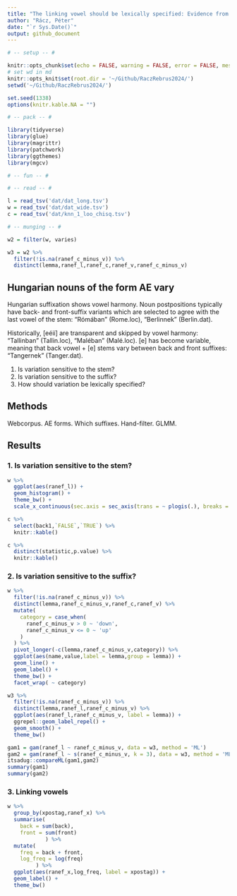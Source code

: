 ```yaml
---
title: "The linking vowel should be lexically specified: Evidence from Hungarian"
author: "Rácz, Péter"
date: "`r Sys.Date()`"
output: github_document
---
```


```r

# -- setup -- #

knitr::opts_chunk$set(echo = FALSE, warning = FALSE, error = FALSE, message = FALSE, fig.path = 'figures/', fig.width = 8, fig.height = 8)
# set wd in md
knitr::opts_knit$set(root.dir = '~/Github/RaczRebrus2024/')
setwd('~/Github/RaczRebrus2024/')

set.seed(1338)
options(knitr.kable.NA = "")

# -- pack -- #

library(tidyverse)
library(glue)
library(magrittr)
library(patchwork)
library(ggthemes)
library(mgcv)

# -- fun -- #

# -- read -- #

l = read_tsv('dat/dat_long.tsv')
w = read_tsv('dat/dat_wide.tsv')
c = read_tsv('dat/knn_1_loo_chisq.tsv')

# -- munging -- #

w2 = filter(w, varies)

w3 = w2 %>% 
  filter(!is.na(ranef_c_minus_v)) %>% 
  distinct(lemma,ranef_l,ranef_c,ranef_v,ranef_c_minus_v)

```

## Hungarian nouns of the form AE vary

Hungarian suffixation shows vowel harmony. Noun postpositions typically have back- and front-suffix variants which are selected to agree with the last vowel of the stem: "Rómában" (Rome.loc), "Berlinnek" (Berlin.dat).

Historically, [eéií] are transparent and skipped by vowel harmony: "Tallinban" (Tallin.loc), "Maléban" (Malé.loc). [e] has become variable, meaning that back vowel + [e] stems vary between back and front suffixes: "Tangernek" (Tanger.dat).

1. Is variation sensitive to the stem?
2. Is variation sensitive to the suffix?
3. How should variation be lexically specified?

## Methods

Webcorpus. AE forms. Which suffixes. Hand-filter. GLMM.

## Results

### 1. Is variation sensitive to the stem?

```r

w %>% 
  ggplot(aes(ranef_l)) +
  geom_histogram() +
  theme_bw() +
  scale_x_continuous(sec.axis = sec_axis(trans = ~ plogis(.), breaks = c(.01,.05,.1,.25,.5,.75,.9,.95,.1), name = 'random intercept (lemma)\np (back)'), name = 'random intercept (lemma)\nlog odds (back/front)', breaks = c(-5:5))

```

```r
c %>% 
  select(back1,`FALSE`,`TRUE`) %>% 
  knitr::kable()

c %>% 
  distinct(statistic,p.value) %>% 
  knitr::kable()

```

### 2. Is variation sensitive to the suffix?

```r

w %>% 
  filter(!is.na(ranef_c_minus_v)) %>% 
  distinct(lemma,ranef_c_minus_v,ranef_c,ranef_v) %>% 
  mutate(
    category = case_when(
      ranef_c_minus_v > 0 ~ 'down',
      ranef_c_minus_v <= 0 ~ 'up'
    )
  ) %>% 
  pivot_longer(-c(lemma,ranef_c_minus_v,category)) %>% 
  ggplot(aes(name,value,label = lemma,group = lemma)) +
  geom_line() +
  geom_label() +
  theme_bw() +
  facet_wrap( ~ category)

w3 %>% 
  filter(!is.na(ranef_c_minus_v)) %>% 
  distinct(lemma,ranef_l,ranef_c_minus_v) %>% 
  ggplot(aes(ranef_l,ranef_c_minus_v, label = lemma)) +
  ggrepel::geom_label_repel() +
  geom_smooth() +
  theme_bw()
```

```r

gam1 = gam(ranef_l ~ ranef_c_minus_v, data = w3, method = 'ML')
gam2 = gam(ranef_l ~ s(ranef_c_minus_v, k = 3), data = w3, method = 'ML')
itsadug::compareML(gam1,gam2)
summary(gam1)
summary(gam2)

```

### 3. Linking vowels

```r

w %>% 
  group_by(xpostag,ranef_x) %>% 
  summarise(
    back = sum(back),
    front = sum(front)
            ) %>% 
  mutate(
    freq = back + front,
    log_freq = log(freq)
         ) %>% 
  ggplot(aes(ranef_x,log_freq, label = xpostag)) +
  geom_label() +
  theme_bw()

```